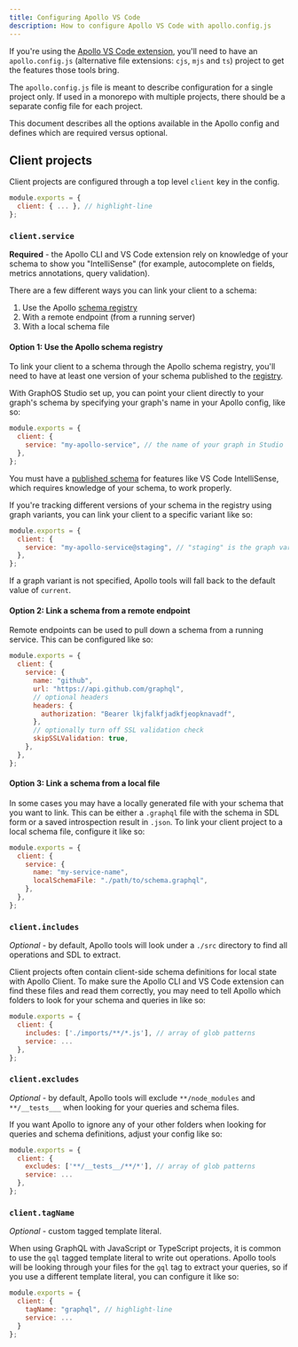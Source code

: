 ```yaml
---
title: Configuring Apollo VS Code
description: How to configure Apollo VS Code with apollo.config.js
---
```


If you're using the [Apollo VS Code extension](./editor-plugins/), you'll need to have an `apollo.config.js` (alternative file extensions: `cjs`, `mjs` and `ts`) project to get the features those tools bring.

The `apollo.config.js` file is meant to describe configuration for a single project only. If used in a monorepo with multiple projects, there should be a separate config file for each project.

This document describes all the options available in the Apollo config and defines which are required versus optional.

## Client projects

Client projects are configured through a top level `client` key in the config.

```js
module.exports = {
  client: { ... }, // highlight-line
};
```

### `client.service`

**Required** - the Apollo CLI and VS Code extension rely on knowledge of your schema to show you "IntelliSense" (for example, autocomplete on fields, metrics annotations, query validation).

There are a few different ways you can link your client to a schema:

1. Use the Apollo [schema registry](/graphos/delivery/publishing-schemas/)
2. With a remote endpoint (from a running server)
3. With a local schema file

#### Option 1: Use the Apollo schema registry

To link your client to a schema through the Apollo schema registry, you'll need to have at least one version of your schema published to the [registry](/graphos/delivery/publishing-schemas/).

With GraphOS Studio set up, you can point your client directly to your graph's schema by specifying your graph's name in your Apollo config, like so:

```js {3}
module.exports = {
  client: {
    service: "my-apollo-service", // the name of your graph in Studio
  },
};
```

<Note>

You must have a [published schema](/graphos/delivery/publishing-schemas/) for features like VS Code IntelliSense, which requires knowledge of your schema, to work properly.

</Note>

If you're tracking different versions of your schema in the registry using graph variants, you can link your client to a specific variant like so:

```js {3}
module.exports = {
  client: {
    service: "my-apollo-service@staging", // "staging" is the graph variant we're using
  },
};
```

If a graph variant is not specified, Apollo tools will fall back to the default value of `current`.

#### Option 2: Link a schema from a remote endpoint

Remote endpoints can be used to pull down a schema from a running service. This can be configured like so:

```js {3-11}
module.exports = {
  client: {
    service: {
      name: "github",
      url: "https://api.github.com/graphql",
      // optional headers
      headers: {
        authorization: "Bearer lkjfalkfjadkfjeopknavadf",
      },
      // optionally turn off SSL validation check
      skipSSLValidation: true,
    },
  },
};
```

#### Option 3: Link a schema from a local file

In some cases you may have a locally generated file with your schema that you want to link. This can be either a `.graphql` file with the schema in SDL form or a saved introspection result in `.json`. To link your client project to a local schema file, configure it like so:

```js {3-6}
module.exports = {
  client: {
    service: {
      name: "my-service-name",
      localSchemaFile: "./path/to/schema.graphql",
    },
  },
};
```

### `client.includes`

_Optional_ - by default, Apollo tools will look under a `./src` directory to find all operations and SDL to extract.

Client projects often contain client-side schema definitions for local state with Apollo Client. To make sure the Apollo CLI and VS Code extension can find these files and read them correctly, you may need to tell Apollo which folders to look for your schema and queries in like so:

```js {3}
module.exports = {
  client: {
    includes: ['./imports/**/*.js'], // array of glob patterns
    service: ...
  },
};
```

### `client.excludes`

_Optional_ - by default, Apollo tools will exclude `**/node_modules` and `**/__tests___` when looking for your queries and schema files.

If you want Apollo to ignore any of your other folders when looking for queries and schema definitions, adjust your config like so:

```js {3}
module.exports = {
  client: {
    excludes: ['**/__tests__/**/*'], // array of glob patterns
    service: ...
  },
};
```

### `client.tagName`

_Optional_ - custom tagged template literal.

When using GraphQL with JavaScript or TypeScript projects, it is common to use the `gql` tagged template literal to write out operations. Apollo tools will be looking through your files for the `gql` tag to extract your queries, so if you use a different template literal, you can configure it like so:

```js
module.exports = {
  client: {
    tagName: "graphql", // highlight-line
    service: ...
  }
};
```
